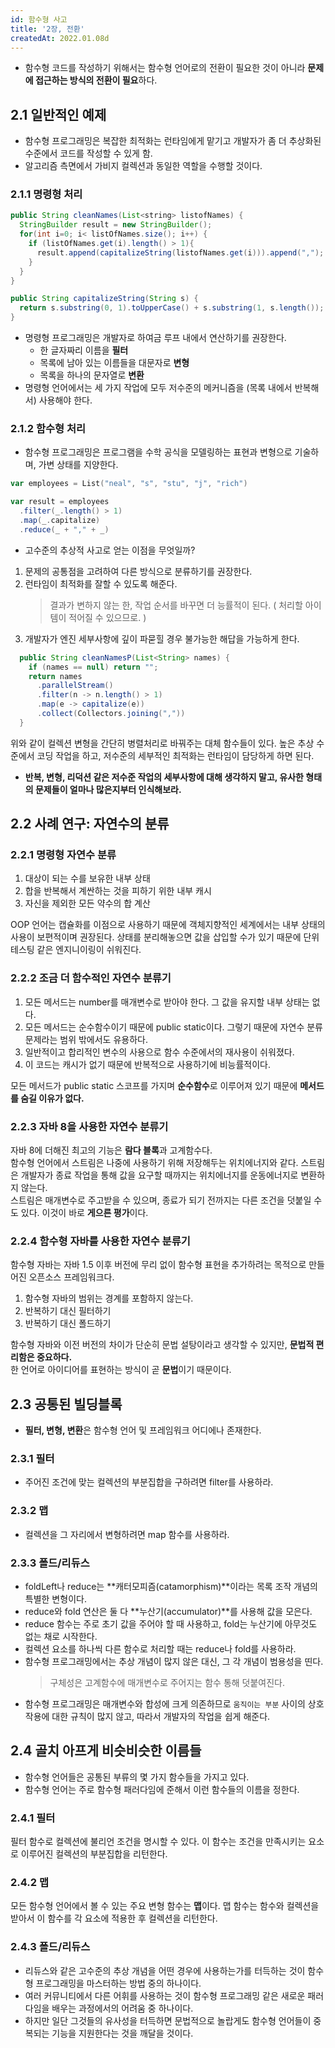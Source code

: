 ```yaml
---
id: 함수형 사고
title: '2장, 전환'
createdAt: 2022.01.08d
---
```


- 함수형 코드를 작성하기 위해서는 함수형 언어로의 전환이 필요한 것이 아니라 **문제에 접근하는 방식의 전환이 필요**하다.

## 2.1 일반적인 예제

- 함수형 프로그래밍은 복잡한 최적화는 런타임에게 맡기고 개발자가 좀 더 추상화된 수준에서 코드를 작성할 수 있게 함.
- 알고리즘 측면에서 가비지 컬렉션과 동일한 역할을 수행할 것이다.

### 2.1.1 명령형 처리

```java
public String cleanNames(List<string> listofNames) {
  StringBuilder result = new StringBuilder();
  for(int i=0; i< listOfNames.size(); i++) {
    if (listOfNames.get(i).length() > 1){
      result.append(capitalizeString(listofNames.get(i))).append(",");
    }
  }
}

public String capitalizeString(String s) {
  return s.substring(0, 1).toUpperCase() + s.substring(1, s.length());
}
```

- 명령형 프로그래밍은 개발자로 하여금 루프 내에서 연산하기를 권장한다.
  - 한 글자짜리 이름을 **필터**
  - 목록에 남아 있는 이름들을 대문자로 **변형**
  - 목록을 하나의 문자열로 **변환**
- 명령형 언어에서는 세 가지 작업에 모두 저수준의 메커니즘을 (목록 내에서 반복해서) 사용해야 한다.

### 2.1.2 함수형 처리

- 함수형 프로그래밍은 프로그램을 수학 공식을 모델링하는 표현과 변형으로 기술하며, 가변 상태를 지양한다.

```scala
var employees = List("neal", "s", "stu", "j", "rich")

var result = employees
  .filter(_.length() > 1)
  .map(_.capitalize)
  .reduce(_ + "," + _)
```

- 고수준의 추상적 사고로 얻는 이점을 무엇일까?

1. 문제의 공통점을 고려하여 다른 방식으로 분류하기를 권장한다.
2. 런타임이 최적화를 잘할 수 있도록 해준다.
   > 결과가 변하지 않는 한, 작업 순서를 바꾸면 더 능률적이 된다. ( 처리할 아이템이 적어질 수 있으므로. )
3. 개발자가 엔진 세부사항에 깊이 파묻힐 경우 불가능한 해답을 가능하게 한다.

```java
  public String cleanNamesP(List<String> names) {
    if (names == null) return "";
    return names
      .parallelStream()
      .filter(n -> n.length() > 1)
      .map(e -> capitalize(e))
      .collect(Collectors.joining(","))
  }
```

위와 같이 컬렉션 변형을 간단히 병렬처리로 바꿔주는 대체 함수들이 있다. 높은 추상 수준에서 코딩 작업을 하고, 저수준의 세부적인 최적화는 런타임이 담당하게 하면 된다.

- **반복, 변형, 리덕션 같은 저수준 작업의 세부사항에 대해 생각하지 말고, 유사한 형태의 문제들이 얼마나 많은지부터 인식해보라.**

## 2.2 사례 연구: 자연수의 분류

### 2.2.1 명령형 자연수 분류

1. 대상이 되는 수를 보유한 내부 상태
2. 합을 반복해서 계싼하는 것을 피하기 위한 내부 캐시
3. 자신을 제외한 모든 약수의 합 계산

OOP 언어는 캡슐화를 이점으로 사용하기 때문에 객체지향적인 세계에서는 내부 상태의 사용이 보편적이며 권장된다. 상태를 분리해놓으면 값을 삽입할 수가 있기 때문에 단위 테스팅 같은 엔지니이링이 쉬워진다.

### 2.2.2 조금 더 함수적인 자연수 분류기

1. 모든 메서드는 number를 매개변수로 받아야 한다. 그 값을 유지할 내부 상태는 없다.
2. 모든 메서드는 순수함수이기 때문에 public static이다. 그렇기 때문에 자연수 분류 문제라는 범위 밖에서도 유용하다.
3. 일반적이고 합리적인 변수의 사용으로 함수 수준에서의 재사용이 쉬워졌다.
4. 이 코드는 캐시가 없기 때문에 반복적으로 사용하기에 비능률적이다.

모든 메서드가 public static 스코프를 가지며 **순수함수**로 이루어져 있기 때문에 **메서드를 숨길 이유가 없다.**

### 2.2.3 자바 8을 사용한 자연수 분류기

자바 8에 더해진 최고의 기능은 **람다 블록**과 고계함수다.<br/>
함수형 언어에서 스트림은 나중에 사용하기 위해 저장해두는 위치에너지와 같다. 스트림은 개발자가 종료 작업을 통해 값을 요구할 때까지는 위치에너지를 운동에너지로 변환하지 않는다.<br/>
스트림은 매개변수로 주고받을 수 있으며, 종료가 되기 전까지는 다른 조건을 덧붙일 수도 있다. 이것이 바로 **게으른 평가**이다.

### 2.2.4 함수형 자바를 사용한 자연수 분류기

함수형 자바는 자바 1.5 이후 버전에 무리 없이 함수형 표현을 추가하려는 목적으로 만들어진 오픈소스 프레임워크다.

1. 함수형 자바의 범위는 경계를 포함하지 않는다.
2. 반복하기 대신 필터하기
3. 반복하기 대신 폴드하기

함수형 자바와 이전 버전의 차이가 단순히 문법 설탕이라고 생각할 수 있지만, **문법적 편리함은 중요하다.**<br/>
한 언어로 아이디어를 표현하는 방식이 곧 **문법**이기 때문이다.

## 2.3 공통된 빌딩블록

- **필터, 변형, 변환**은 함수형 언어 및 프레임워크 어디에나 존재한다.

### 2.3.1 필터

- 주어진 조건에 맞는 컬렉션의 부분집합을 구하려면 filter를 사용하라.

### 2.3.2 맵

- 컬렉션을 그 자리에서 변형하려면 map 함수를 사용하라.

### 2.3.3 폴드/리듀스

- foldLeft나 reduce는 **캐터모피즘(catamorphism)**이라는 목록 조작 개념의 특별한 변형이다.
- reduce와 fold 연산은 둘 다 **누산기(accumulator)**를 사용해 값을 모은다.
- reduce 함수는 주로 초기 값을 주어야 할 때 사용하고, fold는 누산기에 아무것도 없는 채로 시작한다.
- 컬렉션 요소를 하나씩 다른 함수로 처리할 때는 reduce나 fold를 사용하라.
- 함수형 프로그래밍에서는 추상 개념이 많지 않은 대신, 그 각 개념이 범용성을 띤다.
  > 구체성은 고계함수에 매개변수로 주어지는 함수 통해 덧붙여진다.
- 함수형 프로그래밍은 매개변수와 합성에 크게 의존하므로 `움직이는 부분` 사이의 상호작용에 대한 규칙이 많지 않고, 따라서 개발자의 작업을 쉽게 해준다.

## 2.4 골치 아프게 비슷비슷한 이름들

- 함수형 언어들은 공통된 부류의 몇 가지 함수들을 가지고 있다.
- 함수형 언어는 주로 함수형 패러다임에 준해서 이런 함수들의 이름을 정한다.

### 2.4.1 필터

필터 함수로 컬렉션에 불리언 조건을 명시할 수 있다. 이 함수는 조건을 만족시키는 요소로 이루어진 컬렉션의 부분집합을 리턴한다.

### 2.4.2 맵

모든 함수형 언어에서 볼 수 있는 주요 변형 함수는 **맵**이다. 맵 함수는 함수와 컬렉션을 받아서 이 함수를 각 요소에 적용한 후 컬렉션을 리턴한다.

### 2.4.3 폴드/리듀스

- 리듀스와 같은 고수준의 추상 개념을 어떤 경우에 사용하는가를 터득하는 것이 함수형 프로그래밍을 마스터하는 방법 중의 하나이다.
- 여러 커뮤니티에서 다른 어휘를 사용하는 것이 함수형 프로그래밍 같은 새로운 패러다임을 배우는 과정에서의 어려움 중 하나이다.
- 하지만 일단 그것들의 유사성을 터득하면 문법적으로 놀랍게도 함수형 언어들이 중복되는 기능을 지원한다는 것을 깨달을 것이다.

